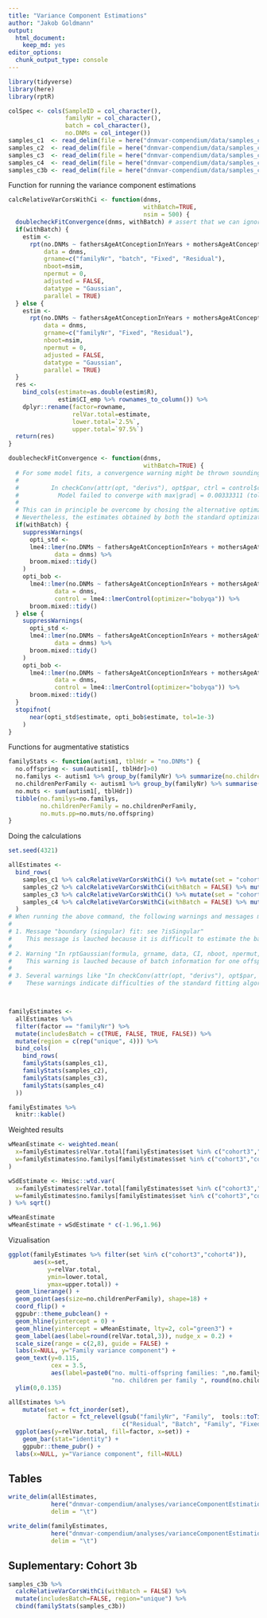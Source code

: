 ```yaml
---
title: "Variance Component Estimations"
author: "Jakob Goldmann"
output: 
  html_document: 
    keep_md: yes
editor_options: 
  chunk_output_type: console
---
```


```r
library(tidyverse)
library(here)
library(rptR)

colSpec <- cols(SampleID = col_character(), 
                familyNr = col_character(), 
                batch = col_character(),
                no.DNMs = col_integer())
samples_c1  <- read_delim(file = here("dnmvar-compendium/data/samples_c1.tsv"),  delim = "\t", col_types = colSpec)
samples_c2  <- read_delim(file = here("dnmvar-compendium/data/samples_c2.tsv"),  delim = "\t", col_types = colSpec)
samples_c3  <- read_delim(file = here("dnmvar-compendium/data/samples_c3.tsv"),  delim = "\t", col_types = colSpec)
samples_c4  <- read_delim(file = here("dnmvar-compendium/data/samples_c4.tsv"),  delim = "\t", col_types = colSpec)
samples_c3b <- read_delim(file = here("dnmvar-compendium/data/samples_c3b.tsv"), delim = "\t", col_types = colSpec)

```



Function for running the variance component estimations
```r
calcRelativeVarCorsWithCi <- function(dnms, 
                                      withBatch=TRUE,
                                      nsim = 500) {
  doublecheckFitConvergence(dnms, withBatch) # assert that we can ignore model convergence warnings
  if(withBatch) {
    estim <-
      rpt(no.DNMs ~ fathersAgeAtConceptionInYears + mothersAgeAtConceptionInYears + (1|familyNr) + (1|batch),
          data = dnms,
          grname=c("familyNr", "batch", "Fixed", "Residual"),
          nboot=nsim,
          npermut = 0,
          adjusted = FALSE,
          datatype = "Gaussian",
          parallel = TRUE)
  } else {
    estim <-
      rpt(no.DNMs ~ fathersAgeAtConceptionInYears + mothersAgeAtConceptionInYears + (1|familyNr),
          data = dnms,
          grname=c("familyNr", "Fixed", "Residual"),
          nboot=nsim,
          npermut = 0,
          adjusted = FALSE,
          datatype = "Gaussian",
          parallel = TRUE)
  }
  res <- 
    bind_cols(estimate=as.double(estim$R), 
              estim$CI_emp %>% rownames_to_column()) %>% 
    dplyr::rename(factor=rowname, 
                  relVar.total=estimate, 
                  lower.total=`2.5%`, 
                  upper.total=`97.5%`)
  return(res)
}

doublecheckFitConvergence <- function(dnms, 
                                      withBatch=TRUE) {
  # For some model fits, a convergence warning might be thrown sounding like this:
  #
  #         In checkConv(attr(opt, "derivs"), opt$par, ctrl = control$checkConv,  :
  #           Model failed to converge with max|grad| = 0.00333311 (tol = 0.002, component 1)
  #
  # This can in principle be overcome by chosing the alternative optimzation option 'bobyqa' (https://stackoverflow.com/questions/21344555/convergence-error-for-development-version-of-lme4).
  # Nevertheless, the estimates obtained by both the standard optimization and the 'bobyqa' optimization are exremely close to each other. In order to not reimplement the functionality of the 'rptr'-package with the bobyqa-option, we here assert that both estimates are close to identical.
  if(withBatch) {
    suppressWarnings(
      opti_std <- 
      lme4::lmer(no.DNMs ~ fathersAgeAtConceptionInYears + mothersAgeAtConceptionInYears + (1|familyNr) + (1|batch),
             data = dnms) %>% 
      broom.mixed::tidy()
    )
    opti_bob <- 
      lme4::lmer(no.DNMs ~ fathersAgeAtConceptionInYears + mothersAgeAtConceptionInYears + (1|familyNr) + (1|batch),
             data = dnms,
             control = lme4::lmerControl(optimizer="bobyqa")) %>% 
      broom.mixed::tidy()
  } else {
    suppressWarnings(
      opti_std <- 
      lme4::lmer(no.DNMs ~ fathersAgeAtConceptionInYears + mothersAgeAtConceptionInYears + (1|familyNr),
             data = dnms) %>% 
      broom.mixed::tidy()
    )
    opti_bob <- 
      lme4::lmer(no.DNMs ~ fathersAgeAtConceptionInYears + mothersAgeAtConceptionInYears + (1|familyNr),
             data = dnms,
             control = lme4::lmerControl(optimizer="bobyqa")) %>% 
      broom.mixed::tidy()
  }
  stopifnot(
      near(opti_std$estimate, opti_bob$estimate, tol=1e-3)
    )
}
```

Functions for augmentative statistics
```r
familyStats <- function(autism1, tblHdr = "no.DNMs") {
  no.offspring <- sum(autism1[, tblHdr]>0)
  no.familys <- autism1 %>% group_by(familyNr) %>% summarize(no.children = length(SampleID)) %>% filter(no.children>1) %>% nrow()
  no.childrenPerFamily <- autism1 %>% group_by(familyNr) %>% summarise(familySize=length(SampleID)) %>% pull(familySize) %>% mean()
  no.muts <- sum(autism1[, tblHdr])
  tibble(no.familys=no.familys, 
         no.childrenPerFamily = no.childrenPerFamily, 
         no.muts.pp=no.muts/no.offspring)
}

```

Doing the calculations
```r
set.seed(4321)

allEstimates <- 
  bind_rows(
    samples_c1 %>% calcRelativeVarCorsWithCi() %>% mutate(set = "cohort1"),
    samples_c2 %>% calcRelativeVarCorsWithCi(withBatch = FALSE) %>% mutate(set = "cohort2"),
    samples_c3 %>% calcRelativeVarCorsWithCi() %>% mutate(set = "cohort3"),
    samples_c4 %>% calcRelativeVarCorsWithCi(withBatch = FALSE) %>% mutate(set = "cohort4")
  ) 
# When running the above command, the following warnings and messages might arise:
# 
# 1. Message "boundary (singular) fit: see ?isSingular"
#    This message is lauched because it is difficult to estimate the batch effect for the inova2 data given the experimental distribution of samples into batches and the estimate is close to zero. See also here: https://bbolker.github.io/mixedmodels-misc/glmmFAQ.html#singular-models-random-effect-variances-estimated-as-zero-or-correlations-estimated-as---1
#
# 2. Warning "In rptGaussian(formula, grname, data, CI, nboot, npermut, parallel,  : 1 rows containing missing values were removed"
#    This warning is lauched because of batch information for one offspring of the three-offspring family 102-01507 in the inova2 dataset is missing. The estimation of the batch effect is therefore based on the remaining data points.
#
# 3. Several warnings like "In checkConv(attr(opt, "derivs"), opt$par, ctrl = control$checkConv,  :  Model failed to converge with max|grad| = 0.00302837 (tol = 0.002, component 1)"
#    These warnings indicate difficulties of the standard fitting algorithm to accurately estimate the parameters. Following the recommendations for dealing with these warnings, we control that the parameter estimations are close to equal to the results obtained by another estimator (without warnings) in the function 'doublecheckFitConvergence' defined above. See also  https://bbolker.github.io/mixedmodels-misc/glmmFAQ.html#troubleshooting



familyEstimates <-
  allEstimates %>%
  filter(factor == "familyNr") %>%
  mutate(includesBatch = c(TRUE, FALSE, TRUE, FALSE)) %>%
  mutate(region = c(rep("unique", 4))) %>%
  bind_cols(
    bind_rows(
    familyStats(samples_c1),
    familyStats(samples_c2),
    familyStats(samples_c3),
    familyStats(samples_c4)
  ))

familyEstimates %>%
  knitr::kable()
```



Weighted results
```r
wMeanEstimate <- weighted.mean(
  x=familyEstimates$relVar.total[familyEstimates$set %in% c("cohort3","cohort4")],
  w=familyEstimates$no.familys[familyEstimates$set %in% c("cohort3","cohort4")]*familyEstimates$no.childrenPerFamily[familyEstimates$set %in% c("cohort3","cohort4")]
)

wSdEstimate <- Hmisc::wtd.var(
  x=familyEstimates$relVar.total[familyEstimates$set %in% c("cohort3","cohort4")],
  w=familyEstimates$no.familys[familyEstimates$set %in% c("cohort3","cohort4")]*familyEstimates$no.childrenPerFamily[familyEstimates$set %in% c("cohort3","cohort4")]
) %>% sqrt()

wMeanEstimate
wMeanEstimate + wSdEstimate * c(-1.96,1.96)
```


Vizualisation
```r
ggplot(familyEstimates %>% filter(set %in% c("cohort3","cohort4")),
       aes(x=set,
           y=relVar.total,
           ymin=lower.total,
           ymax=upper.total)) +
  geom_linerange() +
  geom_point(aes(size=no.childrenPerFamily), shape=18) + 
  coord_flip() + 
  ggpubr::theme_pubclean() + 
  geom_hline(yintercept = 0) + 
  geom_hline(yintercept = wMeanEstimate, lty=2, col="green3") +
  geom_label(aes(label=round(relVar.total,3)), nudge_x = 0.2) +
  scale_size(range = c(2,8), guide = FALSE) +
  labs(x=NULL, y="Family variance component") + 
  geom_text(y=0.115, 
            cex = 3.5,
            aes(label=paste0("no. multi-offspring families: ",no.familys, "\n",
                             "no. children per family ", round(no.childrenPerFamily, 2)))) +
  ylim(0,0.135)

allEstimates %>%
    mutate(set = fct_inorder(set),
           factor = fct_relevel(gsub("familyNr", "Family",  tools::toTitleCase(factor)), 
                                c("Residual", "Batch", "Family", "Fixed"))) %>%
  ggplot(aes(y=relVar.total, fill=factor, x=set)) + 
    geom_bar(stat="identity") + 
    ggpubr::theme_pubr() + 
  labs(x=NULL, y="Variance component", fill=NULL)
```


Tables
------

```r
write_delim(allEstimates,
            here("dnmvar-compendium/analyses/varianceComponentEstimations/allEstimates.tsv"),
            delim = "\t")

write_delim(familyEstimates,
            here("dnmvar-compendium/analyses/varianceComponentEstimations/familyEstimates.tsv"),
            delim = "\t")

```



Suplementary: Cohort 3b
-----------------------


```r
samples_c3b %>% 
  calcRelativeVarCorsWithCi(withBatch = FALSE) %>% 
  mutate(includesBatch=FALSE, region="unique") %>% 
  cbind(familyStats(samples_c3b))

```



